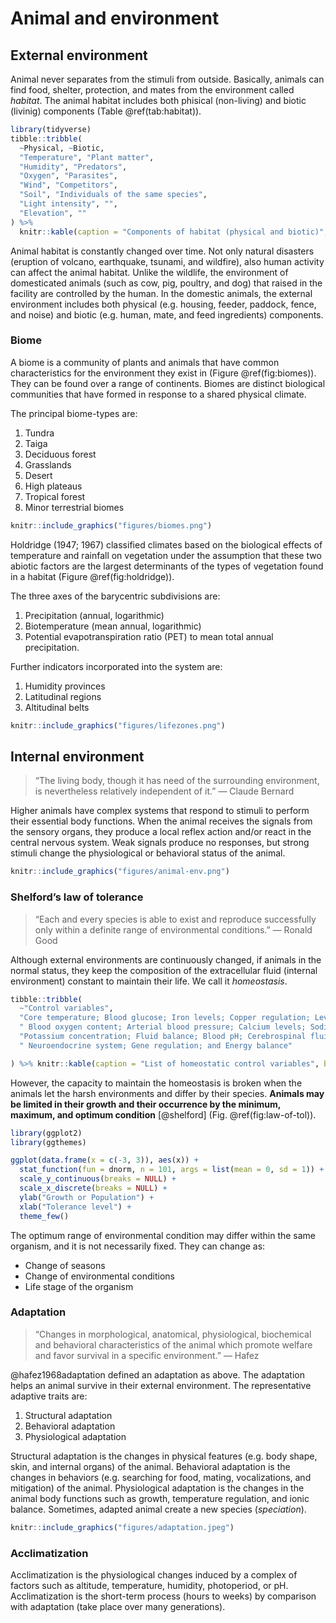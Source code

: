 # Animal and environment {#chapter2}
## External environment
Animal never separates from the stimuli from outside. Basically, animals can find food, shelter, protection, and mates from the environment called *habitat*. The animal habitat includes both phisical (non-living) and biotic (livinig) components (Table \@ref(tab:habitat)). 

```r
library(tidyverse)
tibble::tribble(
  ~Physical, ~Biotic,
  "Temperature", "Plant matter",
  "Humidity", "Predators",
  "Oxygen", "Parasites",
  "Wind", "Competitors",
  "Soil", "Individuals of the same species",
  "Light intensity", "",
  "Elevation", ""
) %>%
  knitr::kable(caption = "Components of habitat (physical and biotic)", booktabs = TRUE)
```

Animal habitat is constantly changed over time. Not only natural disasters (eruption of volcano, earthquake, tsunami, and wildfire), also human activity can affect the animal habitat. Unlike the wildlife, the environment of domesticated animals (such as cow, pig, poultry, and dog) that raised in the facility are controlled by the human. In the domestic animals, the external environment includes both physical (e.g. housing, feeder, paddock, fence, and noise) and biotic (e.g. human, mate, and feed ingredients) components.

### Biome
A biome is a community of plants and animals that have common characteristics for the environment they exist in (Figure \@ref(fig:biomes)). They can be found over a range of continents. Biomes are distinct biological communities that have formed in response to a shared physical climate. 

The principal biome-types are:

1. Tundra 
2. Taiga 
3. Deciduous forest
4. Grasslands
5. Desert
6. High plateaus
7. Tropical forest
8. Minor terrestrial biomes

```r
knitr::include_graphics("figures/biomes.png")
```

Holdridge (1947; 1967) classified climates based on the biological effects of temperature and rainfall on vegetation under the assumption that these two abiotic factors are the largest determinants of the types of vegetation found in a habitat (Figure \@ref(fig:holdridge)).

The three axes of the barycentric subdivisions are:

1. Precipitation (annual, logarithmic)
2. Biotemperature (mean annual, logarithmic)
3. Potential evapotranspiration ratio (PET) to mean total annual precipitation.  
  
Further indicators incorporated into the system are:

1. Humidity provinces
2. Latitudinal regions
3. Altitudinal belts

```r
knitr::include_graphics("figures/lifezones.png")
```

## Internal environment
> "The living body, though it has need of the surrounding environment, is nevertheless relatively independent of it." --- Claude Bernard

Higher animals have complex systems that respond to stimuli to perform their essential body functions. When the animal receives the signals from the sensory organs, they produce a local reflex action and/or react in the central nervous system. Weak signals produce no responses, but strong stimuli change the physiological or behavioral status of the animal.  

```r
knitr::include_graphics("figures/animal-env.png")
```


### Shelford's law of tolerance  
> "Each and every species is able to exist and reproduce successfully only within a definite range of environmental conditions." --- Ronald Good

Although external environments are continuously changed, if animals in the normal status, they keep the composition of the extracellular fluid (internal environment) constant to maintain their life. We call it *homeostasis*. 

```r
tibble::tribble(
  ~"Control variables",
  "Core temperature; Blood glucose; Iron levels; Copper regulation; Levels of blood gases;",
  " Blood oxygen content; Arterial blood pressure; Calcium levels; Sodium concentration;",
  "Potassium concentration; Fluid balance; Blood pH; Cerebrospinal fluid; Neurotransmission;",
  " Neuroendocrine system; Gene regulation; and Energy balance"

) %>% knitr::kable(caption = "List of homeostatic control variables", booktabs = TRUE)
```

However, the capacity to maintain the homeostasis is broken when the animals let the harsh environments and differ by their species. **Animals may be limited in their growth and their occurrence by the minimum, maximum, and optimum condition** [@shelford] (Fig. \@ref(fig:law-of-tol)).

```r
library(ggplot2)
library(ggthemes)

ggplot(data.frame(x = c(-3, 3)), aes(x)) +
  stat_function(fun = dnorm, n = 101, args = list(mean = 0, sd = 1)) +
  scale_y_continuous(breaks = NULL) +
  scale_x_discrete(breaks = NULL) +
  ylab("Growth or Population") +
  xlab("Tolerance level") +
  theme_few()
```

The optimum range of environmental condition may differ within the same organism, and it is not necessarily fixed. They can change as:

  - Change of seasons
  - Change of environmental conditions
  - Life stage of the organism

### Adaptation
> "Changes in morphological, anatomical, physiological, biochemical and behavioral characteristics of the animal which promote welfare and favor survival in a specific environment." --- Hafez  

@hafez1968adaptation defined an adaptation as above. The adaptation helps an animal survive in their external environment. The representative adaptive traits are:

  1. Structural adaptation
  2. Behavioral adaptation
  3. Physiological adaptation

Structural adaptation is the changes in physical features (e.g. body shape, skin, and internal organs) of the animal. Behavioral adaptation is the changes in behaviors (e.g. searching for food, mating, vocalizations, and mitigation) of the animal. Physiological adaptation is the changes in the animal body functions such as growth, temperature regulation, and ionic balance. Sometimes, adapted animal create a new species (*speciation*).


```r

knitr::include_graphics("figures/adaptation.jpeg")
```

### Acclimatization

Acclimatization is the physiological changes induced by a complex of factors such as altitude, temperature, humidity, photoperiod, or pH. Acclimatization is the short-term process (hours to weeks) by comparison with adaptation (take place over many generations).  
